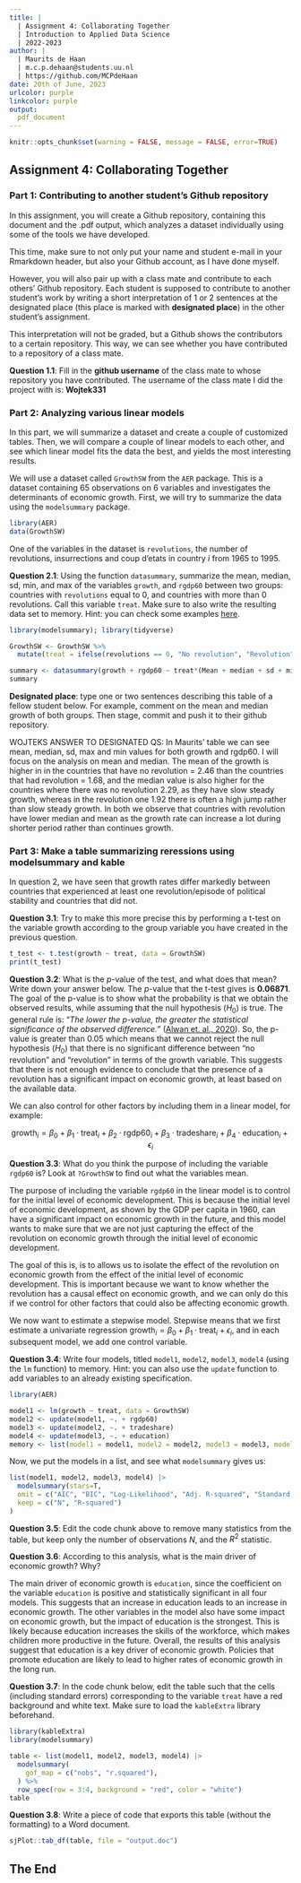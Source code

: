 ```yaml
---
title: | 
  | Assignment 4: Collaborating Together
  | Introduction to Applied Data Science
  | 2022-2023
author: |
  | Maurits de Haan
  | m.c.p.dehaan@students.uu.nl
  | https://github.com/MCPdeHaan
date: 20th of June, 2023
urlcolor: purple
linkcolor: purple
output: 
  pdf_document
---
```


```r
knitr::opts_chunk$set(warning = FALSE, message = FALSE, error=TRUE)
```

## Assignment 4: Collaborating Together

### Part 1: Contributing to another student's Github repository

In this assignment, you will create a Github repository, containing this document and the .pdf output, which analyzes a dataset individually using some of the tools we have developed.

This time, make sure to not only put your name and student e-mail in your Rmarkdown header, but also your Github account, as I have done myself.

However, you will also pair up with a class mate and contribute to each others' Github repository. Each student is supposed to contribute to another student's work by writing a short interpretation of 1 or 2 sentences at the designated place (this place is marked with **designated place**) in the other student's assignment.

This interpretation will not be graded, but a Github shows the contributors to a certain repository. This way, we can see whether you have contributed to a repository of a class mate.

**Question 1.1**: Fill in the **github username** of the class mate to whose repository you have contributed.
The username of the class mate I did the project with is: **Wojtek331**

### Part 2: Analyzing various linear models

In this part, we will summarize a dataset and create a couple of customized tables. Then, we will compare a couple of linear models to each other, and see which linear model fits the data the best, and yields the most interesting results.

We will use a dataset called `GrowthSW` from the `AER` package. This is a dataset containing 65 observations on 6 variables and investigates the determinants of economic growth. First, we will try to summarize the data using the `modelsummary` package.

```r
library(AER)
data(GrowthSW)
```

One of the variables in the dataset is `revolutions`, the number of revolutions, insurrections and coup d'etats in country $i$ from 1965 to 1995.

**Question 2.1**: Using the function `datasummary`, summarize the mean, median, sd, min, and max of the variables `growth`, and `rgdp60` between two groups: countries with `revolutions` equal to 0, and countries with more than 0 revolutions. Call this variable `treat`. Make sure to also write the resulting data set to memory. Hint: you can check some examples [here](https://vincentarelbundock.github.io/modelsummary/articles/datasummary.html#datasummary).

```r
library(modelsummary); library(tidyverse)

GrowthSW <- GrowthSW %>%
  mutate(treat = ifelse(revolutions == 0, "No revolution", "Revolution"))

summary <- datasummary(growth + rgdp60 ~ treat*(Mean + median + sd + min + max), data = GrowthSW)
summary
```

**Designated place**: type one or two sentences describing this table of a fellow student below. For example, comment on the mean and median growth of both groups. Then stage, commit and push it to their github repository.

WOJTEKS
ANSWER TO DESIGNATED QS: In Maurits' table we can see mean, median, sd, max and min values for both growth and rgdp60. I will focus on the analysis on mean and median. The mean of the growth is higher in in the countries that have no revolution = 2.46 than the countries that had revolution = 1.68, and the median value is also higher for the countries where there was no revolution 2.29, as they have slow steady growth, whereas in the revolution one 1.92 there is often a high jump rather than slow steady growth. In both we observe that countries with revolution have lower median and mean as the growth rate can increase a lot during shorter period rather than continues growth.

### Part 3: Make a table summarizing reressions using modelsummary and kable

In question 2, we have seen that growth rates differ markedly between countries that experienced at least one revolution/episode of political stability and countries that did not.

**Question 3.1**: Try to make this more precise this by performing a t-test on the variable growth according to the group variable you have created in the previous question.

```r
t_test <- t.test(growth ~ treat, data = GrowthSW)
print(t_test)
```

**Question 3.2**: What is the $p$-value of the test, and what does that mean? Write down your answer below. 
The $p$-value that the t-test gives is **0.06871**. The goal of the p-value is to show what the probability is that we obtain the observed results, while assuming that the null hypothesis ($H_0$) is true. The general rule is: "*The lower the p-value, the greater the statistical significance of the observed difference.*" ([Alwan et. al., 2020](https://store.macmillanlearning.com/us/product/The-Practice-of-Statistics-for-Business-and-Economics/p/1319109004)). So, the p-value is greater than 0.05 which means that we cannot reject the null hypothesis ($H_0$) that there is no significant difference between "no revolution" and "revolution" in terms of the growth variable. This suggests that there is not enough evidence to conclude that the presence of a revolution has a significant impact on economic growth, at least based on the available data.

We can also control for other factors by including them in a linear model, for example:

$$
\text{growth}_i = \beta_0 + \beta_1 \cdot \text{treat}_i + \beta_2 \cdot \text{rgdp60}_i + \beta_3 \cdot \text{tradeshare}_i + \beta_4 \cdot \text{education}_i + \epsilon_i
$$

**Question 3.3**: What do you think the purpose of including the variable `rgdp60` is? Look at `?GrowthSW` to find out what the variables mean.

The purpose of including the variable `rgdp60` in the linear model is to control for the initial level of economic development. This is because the initial level of economic development, as shown by the GDP per capita in 1960, can have a significant impact on economic growth in the future, and this model wants to make sure that we are not just capturing the effect of the revolution on economic growth through the initial level of economic development.

The goal of this is, is to allows us to isolate the effect of the revolution on economic growth from the effect of the initial level of economic development. This is important because we want to know whether the revolution has a causal effect on economic growth, and we can only do this if we control for other factors that could also be affecting economic growth.

We now want to estimate a stepwise model. Stepwise means that we first estimate a univariate regression $\text{growth}_i = \beta_0 + \beta_1 \cdot \text{treat}_i + \epsilon_i$, and in each subsequent model, we add one control variable.

**Question 3.4**: Write four models, titled `model1`, `model2`, `model3`, `model4` (using the `lm` function) to memory. Hint: you can also use the `update` function to add variables to an already existing specification.

```r
library(AER)

model1 <- lm(growth ~ treat, data = GrowthSW)
model2 <- update(model1, ~. + rgdp60)
model3 <- update(model2, ~. + tradeshare)
model4 <- update(model3, ~. + education)
memory <- list(model1 = model1, model2 = model2, model3 = model3, model4 = model4)
```

Now, we put the models in a list, and see what `modelsummary` gives us:

```r
list(model1, model2, model3, model4) |>
  modelsummary(stars=T,
  omit = c("AIC", "BIC", "Log-Likelihood", "Adj. R-squared", "Standard errors"),             
  keep = c("N", "R-squared")
) 
```

**Question 3.5**: Edit the code chunk above to remove many statistics from the table, but keep only the number of observations $N$, and the $R^2$ statistic.

**Question 3.6**: According to this analysis, what is the main driver of economic growth? Why?

The main driver of economic growth is `education`, since the coefficient on the variable `education` is positive and statistically significant in all four models. This suggests that an increase in education leads to an increase in economic growth. The other variables in the model also have some impact on economic growth, but the impact of education is the strongest. This is likely because education increases the skills of the workforce, which makes children more productive in the future.
Overall, the results of this analysis suggest that education is a key driver of economic growth. Policies that promote education are likely to lead to higher rates of economic growth in the long run.

**Question 3.7**: In the code chunk below, edit the table such that the cells (including standard errors) corresponding to the variable `treat` have a red background and white text. Make sure to load the `kableExtra` library beforehand.

```r
library(kableExtra)
library(modelsummary)

table <- list(model1, model2, model3, model4) |>
  modelsummary(
    gof_map = c("nobs", "r.squared"),
  ) %>%
  row_spec(row = 3:4, background = "red", color = "white")
table
```

**Question 3.8**: Write a piece of code that exports this table (without the formatting) to a Word document.
```r
sjPlot::tab_df(table, file = "output.doc")
```

## The End
